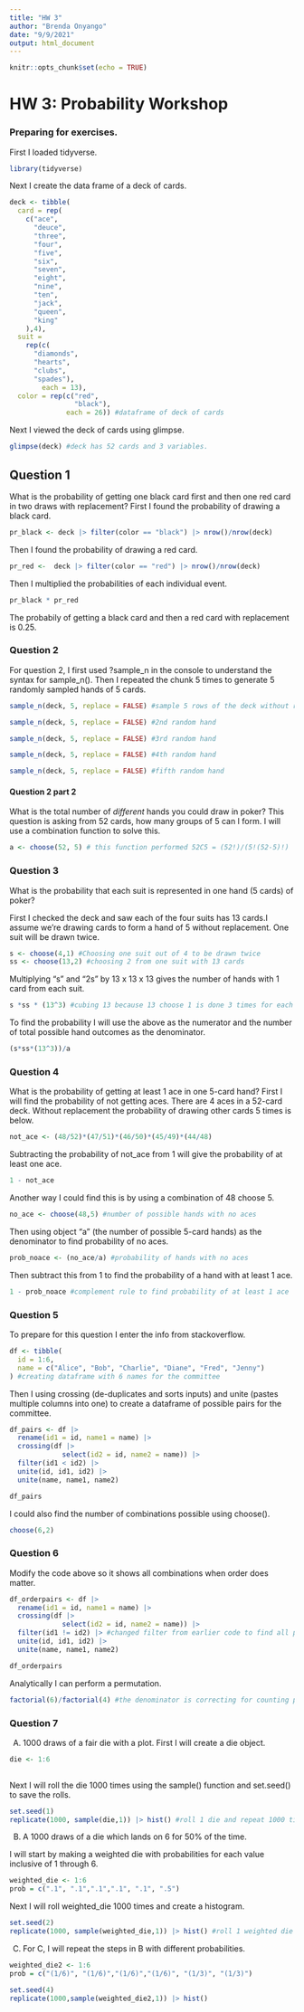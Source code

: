 ```yaml
---
title: "HW 3"
author: "Brenda Onyango"
date: "9/9/2021"
output: html_document
---
```


```r
knitr::opts_chunk$set(echo = TRUE)
```
# HW 3: Probability Workshop

### Preparing for exercises. 
First I loaded tidyverse.
```r
library(tidyverse)
```
Next I create the data frame of a deck of cards. 
```r
deck <- tibble(
  card = rep(
    c("ace",
      "deuce",
      "three",
      "four",
      "five",
      "six",
      "seven",
      "eight",
      "nine",
      "ten",
      "jack",
      "queen",
      "king"
    ),4),
  suit =
    rep(c(
      "diamonds", 
      "hearts", 
      "clubs", 
      "spades"),
        each = 13),
  color = rep(c("red", 
                "black"),
              each = 26)) #dataframe of deck of cards
```
Next I viewed the deck of cards using glimpse.
```r
glimpse(deck) #deck has 52 cards and 3 variables.
```
## Question 1

What is the probability of getting one black card first and then one red card in two draws with replacement? 
First I found the probability of drawing a black card. 
```r
pr_black <- deck |> filter(color == "black") |> nrow()/nrow(deck)
```
Then I found the probability of drawing a red card. 
```r
pr_red <-  deck |> filter(color == "red") |> nrow()/nrow(deck)
```
Then I multiplied the probabilities of each individual event. 
```r
pr_black * pr_red
```
The probabily of getting a black card and then a red card with replacement is 0.25. 

### Question 2
For question 2, I first used ?sample_n in the console to understand the syntax for sample_n(). Then I repeated the chunk 5 times to generate 5 randomly sampled hands of 5 cards. 
```r
sample_n(deck, 5, replace = FALSE) #sample 5 rows of the deck without replacement
```
```r
sample_n(deck, 5, replace = FALSE) #2nd random hand 
```
```r
sample_n(deck, 5, replace = FALSE) #3rd random hand
```
```r
sample_n(deck, 5, replace = FALSE) #4th random hand
```
```r
sample_n(deck, 5, replace = FALSE) #fifth random hand
```
#### Question 2 part 2

What is the total number of *different* hands you could draw in poker? This question is asking from 52 cards, how many groups of 5 can I form. I will use a combination function to solve this. 
```r
a <- choose(52, 5) # this function performed 52C5 = (52!)/(5!(52-5)!)
```

### Question 3
What is the probability that each suit is represented in one hand (5 cards) of poker?

First I checked the deck and saw each of the four suits has 13 cards.I assume we're drawing cards to form a hand of 5 without replacement. One suit will be drawn twice. 

```r
s <- choose(4,1) #Choosing one suit out of 4 to be drawn twice
ss <- choose(13,2) #choosing 2 from one suit with 13 cards 
```
Multiplying "s" and "2s" by 13 x 13 x 13 gives the number of hands with 1 card from each suit. 
```r
s *ss * (13^3) #cubing 13 because 13 choose 1 is done 3 times for each of the other cards in the 5-card suit
```
To find the probability I will use the above as the numerator and the number of total possible hand outcomes as the denominator. 
```r
(s*ss*(13^3))/a
```

### Question 4

What is the probability of getting at least 1 ace in one 5-card hand? 
First I will find the probability of not getting aces. There are 4 aces in a 52-card deck. Without replacement the probability of drawing other cards 5 times is below. 
```r
not_ace <- (48/52)*(47/51)*(46/50)*(45/49)*(44/48)
```
Subtracting the probability of not_ace from 1 will give the probability of at least one ace. 
```r
1 - not_ace
```
Another way I could find this is by using a combination of 48 choose 5. 
```r
no_ace <- choose(48,5) #number of possible hands with no aces
```
Then using object "a" (the number of possible 5-card hands) as the denominator to find probability of no aces. 
```r
prob_noace <- (no_ace/a) #probability of hands with no aces 
```
Then subtract this from 1 to find the probability of a hand with at least 1 ace. 
```r
1 - prob_noace #complement rule to find probability of at least 1 ace
```

### Question 5 
To prepare for this question I enter the info from stackoverflow.
```r
df <- tibble(
  id = 1:6,
  name = c("Alice", "Bob", "Charlie", "Diane", "Fred", "Jenny")
) #creating dataframe with 6 names for the committee
```
Then I using crossing (de-duplicates and sorts inputs) and unite (pastes multiple columns into one) to create a dataframe of possible pairs for the committee. 
```r
df_pairs <- df |> 
  rename(id1 = id, name1 = name) |>  
  crossing(df |> 
             select(id2 = id, name2 = name)) |> 
  filter(id1 < id2) |> 
  unite(id, id1, id2) |> 
  unite(name, name1, name2)

df_pairs
```
I could also find the number of combinations possible using  choose().
```r
choose(6,2)
```

### Question 6
Modify the code above so it shows all combinations when order does matter.

```r
df_orderpairs <- df |> 
  rename(id1 = id, name1 = name) |>  
  crossing(df |> 
             select(id2 = id, name2 = name)) |> 
  filter(id1 != id2) |> #changed filter from earlier code to find all pairs in which names don't equal each other to find all ordered pairs
  unite(id, id1, id2) |> 
  unite(name, name1, name2)

df_orderpairs
```
Analytically I can perform a permutation.
```r
factorial(6)/factorial(4) #the denominator is correcting for counting pairs with same name e.g. Fred_Fred and equals (6 - 2)!
```

### Question 7 

A) 1000 draws of a fair die with a plot. 
First I will create a die object. 
```r
die <- 1:6
  
```
Next I will roll the die 1000 times  using the sample() function and set.seed() to save the rolls.  
```r
set.seed(1)
replicate(1000, sample(die,1)) |> hist() #roll 1 die and repeat 1000 times 

```

B) A 1000 draws of a die which lands on 6 for 50% of the time. 

I will start by making a weighted die with probabilities for each value inclusive of 1 through 6.

```r
weighted_die <- 1:6
prob = c(".1", ".1",".1",".1", ".1", ".5")

```

Next I will roll weighted_die 1000 times and create a histogram. 

```r
set.seed(2)
replicate(1000, sample(weighted_die,1)) |> hist() #roll 1 weighted die and repeat 1000 times 
```

C) For C, I will repeat the steps in B with different probabilities. 

```r
weighted_die2 <- 1:6
prob = c("(1/6)", "(1/6)","(1/6)","(1/6)", "(1/3)", "(1/3)")

set.seed(4)
replicate(1000,sample(weighted_die2,1)) |> hist()


```



